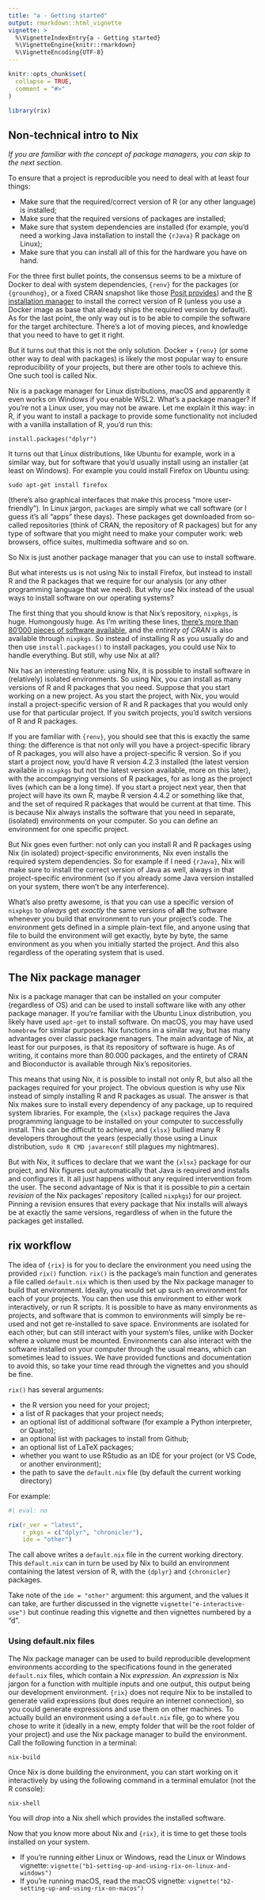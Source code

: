 ```yaml
---
title: "a - Getting started"
output: rmarkdown::html_vignette
vignette: >
  %\VignetteIndexEntry{a - Getting started}
  %\VignetteEngine{knitr::rmarkdown}
  %\VignetteEncoding{UTF-8}
---
```


```r
knitr::opts_chunk$set(
  collapse = TRUE,
  comment = "#>"
)
```

```r
library(rix)
```

<!-- WARNING - This vignette is generated by {fusen} from dev/a-getting_started.Rmd: do not edit by hand -->


## Non-technical intro to Nix

*If you are familiar with the concept of package managers, you can skip
to the next section.*

To ensure that a project is reproducible you need to deal with at least four
things:

- Make sure that the required/correct version of R (or any other language) is installed;
- Make sure that the required versions of packages are installed;
- Make sure that system dependencies are installed (for example, you'd need a working Java installation to install the `{rJava}` R package on Linux);
- Make sure that you can install all of this for the hardware you have on hand.

For the three first bullet points, the consensus seems to be a mixture of Docker
to deal with system dependencies, `{renv}` for the packages (or `{groundhog}`,
or a fixed CRAN snapshot like those [Posit
provides](https://packagemanager.posit.co/__docs__/user/get-repo-url/#ui-frozen-urls))
and the [R installation manager](https://github.com/r-lib/rig) to install the
correct version of R (unless you use a Docker image as base that already ships
the required version by default). As for the last point, the only way out is to
be able to compile the software for the target architecture. There's a lot of
moving pieces, and knowledge that you need to have to get it right.

But it turns out that this is not the only solution. Docker + `{renv}` (or some
other way to deal with packages) is likely the most popular way to ensure
reproducibility of your projects, but there are other tools to achieve this. One
such tool is called Nix.

Nix is a package manager for Linux distributions, macOS and apparently it even
works on Windows if you enable WSL2. What's a package manager? If you're not a
Linux user, you may not be aware. Let me explain it this way: in R, if you want
to install a package to provide some functionality not included with a vanilla
installation of R, you'd run this:

```
install.packages("dplyr")
```

It turns out that Linux distributions, like Ubuntu for example, work in a
similar way, but for software that you'd usually install using an installer (at
least on Windows). For example you could install Firefox on Ubuntu using:

```
sudo apt-get install firefox
```

(there's also graphical interfaces that make this process "more user-friendly").
In Linux jargon, `packages` are simply what we call software (or I guess
it's all "apps" these days). These packages get downloaded from so-called
repositories (think of CRAN, the repository of R packages) but for any type of
software that you might need to make your computer work: web browsers, office
suites, multimedia software and so on.

So Nix is just another package manager that you can use to install software.

But what interests us is not using Nix to install Firefox, but instead to
install R and the R packages that we require for our analysis (or any other
programming language that we need). But why use Nix instead of the usual ways to
install software on our operating systems?

The first thing that you should know is that Nix's repository, `nixpkgs`, is
huge. Humongously huge. As I'm writing these lines, [there's more than 80'000
pieces of software available](https://search.nixos.org/packages), and the
*entirety of CRAN* is also available through `nixpkgs`. So instead of installing
R as you usually do and then use `install.packages()` to install packages, you
could use Nix to handle everything. But still, why use Nix at all?

Nix has an interesting feature: using Nix, it is possible to install software in
(relatively) isolated environments. So using Nix, you can install as many
versions of R and R packages that you need. Suppose that you start working on a
new project. As you start the project, with Nix, you would install a
project-specific version of R and R packages that you would only use for that
particular project. If you switch projects, you'd switch versions of R and R
packages. 

If you are familiar with `{renv}`, you should see that this is exactly
the same thing: the difference is that not only will you have a project-specific
library of R packages, you will also have a project-specific R version. So if
you start a project now, you'd have R version 4.2.3 installed (the latest
version available in `nixpkgs` but not the latest version available, more on
this later), with the accompagnying versions of R packages, for as long as the
project lives (which can be a long time). If you start a project next year, then
that project will have its own R, maybe R version 4.4.2 or something like that,
and the set of required R packages that would be current at that time. This is
because Nix always installs the software that you need in separate, (isolated)
environments on your computer. So you can define an environment for one specific
project.

But Nix goes even further: not only can you install R and R packages using
Nix (in isolated) project-specific environments, Nix even installs the required
system dependencies. So for example if I need `{rJava}`, Nix will make sure to
install the correct version of Java as well, always in that project-specific
environment (so if you already some Java version installed on your system, there
won't be any interference).

What's also pretty awesome, is that you can use a specific version of `nixpkgs`
to *always* get *exactly* the same versions of **all** the software whenever you
build that environment to run your project's code. The environment gets defined
in a simple plain-text file, and anyone using that file to build the environment
will get exactly, byte by byte, the same environment as you when you initially
started the project. And this also regardless of the operating system that is
used.

## The Nix package manager

Nix is a package manager that can be installed on your computer (regardless of
OS) and can be used to install software like with any other package manager. If
you're familiar with the Ubuntu Linux distribution, you likely have used
`apt-get` to install software. On macOS, you may have used `homebrew` for
similar purposes. Nix functions in a similar way, but has many advantages over
classic package managers. The main advantage of Nix, at least for our purposes,
is that its repository of software is huge. As of writing, it contains more than
80.000 packages, and the entirety of CRAN and Bioconductor is available through
Nix's repositories. 

This means that using Nix, it is possible to install not
only R, but also all the packages required for your project. The obvious
question is why use Nix instead of simply installing R and R packages as usual.
The answer is that Nix makes sure to install every dependency of any package, up
to required system libraries. For example, the `{xlsx}` package requires the
Java programming language to be installed on your computer to successfully
install. This can be difficult to achieve, and `{xlsx}` bullied many R
developers throughout the years (especially those using a Linux distribution,
`sudo R CMD javareconf` still plagues my nightmares). 

But with Nix, it suffices to declare that we want the `{xlsx}` package for our project, and Nix figures
out automatically that Java is required and installs and configures it. It all
just happens without any required intervention from the user. The second
advantage of Nix is that it is possible to *pin* a certain *revision* of the Nix
packages' repository (called `nixpkgs`) for our project. Pinning a revision
ensures that every package that Nix installs will always be at exactly the same
versions, regardless of when in the future the packages get installed.

## rix workflow

The idea of `{rix}` is for you to declare the environment you need using the
provided `rix()` function. `rix()` is the package’s main function and generates
a file called `default.nix` which is then used by the Nix package manager to
build that environment. Ideally, you would set up such an environment for each
of your projects. You can then use this environment to either work
interactively, or run R scripts. It is possible to have as many environments as
projects, and software that is common to environments will simply be re-used and
not get re-installed to save space. Environments are isolated for each other,
but can still interact with your system's files, unlike with Docker where a
volume must be mounted. Environments can also interact with the software
installed on your computer through the usual means, which can sometimes lead to
issues. We have provided functions and documentation to avoid this, so take your
time read through the vignettes and you should be fine.

`rix()` has several arguments:

- the R version you need for your project;
- a list of R packages that your project needs;
- an optional list of additional software (for example a Python interpreter, or Quarto);
- an optional list with packages to install from Github;
- an optional list of LaTeX packages;
- whether you want to use RStudio as an IDE for your project (or VS Code, or another environment);
- the path to save the `default.nix` file (by default the current working directory)

For example:
```r
#| eval: no

rix(r_ver = "latest",
    r_pkgs = c("dplyr", "chronicler"),
    ide = "other")
```


The call above writes a `default.nix` file in the current working directory.
This `default.nix` can in turn be used by Nix to build an environment containing
the latest version of R, with the `{dplyr}` and `{chronicler}` packages.

Take note of the `ide = "other"` argument: this argument, and the values it
can take, are further discussed in the vignette `vignette("e-interactive-use")`
but continue reading this vignette and then vignettes numbered by a "d".

### Using default.nix files

The Nix package manager can be used to build reproducible development
environments according to the specifications found in the generated
`default.nix` files, which contain a Nix *expression*. An *expression* is Nix
jargon for a function with multiple inputs and one output, this output being our
development environment. `{rix}` does not require Nix to be installed to
generate valid expressions (but does require an internet connection), so you
could generate expressions and use them on other machines. To actually build an
environment using a `default.nix` file, go to where you chose to write it
(ideally in a new, empty folder that will be the root folder of your project)
and use the Nix package manager to build the environment. Call the following
function in a terminal:

```
nix-build
```

Once Nix is done building the environment, you can start working on it
interactively by using the following command in a terminal emulator (not the R
console):

```
nix-shell
```

You will *drop* into a Nix shell which provides the installed software.

Now that you know more about Nix and `{rix}`, it is time to get these tools
installed on your system.

- If you’re running either Linux or Windows, read the Linux or Windows vignette: `vignette("b1-setting-up-and-using-rix-on-linux-and-windows")`
- If you’re running macOS, read the macOS vignette: `vignette("b2-setting-up-and-using-rix-on-macos")`
